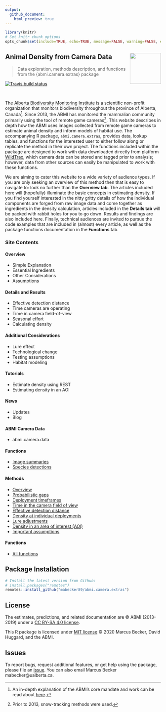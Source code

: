 ```yaml
---
output:
  github_document:
    html_preview: true
---
```


```r

library(knitr)
# Set knitr chunk options
opts_chunk$set(include=TRUE, echo=TRUE, message=FALSE, warning=FALSE, eval=TRUE, fig.path = "man/figures/")

```

## Animal Density from Camera Data <img src = "man/figures/ABMI-notext.png" height="100" width="100" align="right" />

> Data exploration, methods description, and functions from the {abmi.camera.extras} package

<!-- badges: start -->
[![Travis build status](https://travis-ci.org/mabecker89/abmi.camera.extras.svg?branch=master)](https://travis-ci.org/mabecker89/abmi.camera.extras)
<!-- badges: end -->

<br>

The [Alberta Biodiversity Monitoring Institute](www.abmi.ca) is a scientific non-profit organization that monitors biodiversity throughout the province of Alberta, Canada[^1]. Since 2013, the ABMI has monitored the mammalian community primarily using the tool of remote game cameras[^2]. This website describes in depth how the ABMI uses images collected from remote game cameras to estimate animal density and inform models of habitat use. The accompanying R package, `abmi.camera.extras`, provides data, lookup tables, and functions for the interested user to either follow along or replicate the method in their own project. The functions included within the package are designed to work with data downloaded directly from platform [WildTrax](https://www.wildtrax.ca/home), which camera data can be stored and tagged prior to analysis; however, data from other sources can easily be manipulated to work with these functions.   

[^1]: An in-depth explanation of the ABMI's core mandate and work can be read about [here](https://abmi.ca/home/what-we-do/overview.html).
[^2]: Prior to 2013, snow-tracking methods were used. 

We are aiming to cater this website to a wide variety of audience types. If you are only seeking an overview of this method then that is easy to navigate to: look no further than the **Overview tab**. The articles included here will (hopefully) illuminate the basic concepts in estimating density. If you find yourself interested in the nitty gritty details of how the individual components are forged from raw image data and come together as ingredients in the density calculation, articles included in the **Details tab** will be packed with rabbit holes for you to go down. Results and findings are also included here. Finally, technical audiences are invited to pursue the code examples that are included in (almost) every article, as well as the package functions documentation in the **Functions** tab.     

### Site Contents

#### Overview

  + Simple Explanation
  + Essential Ingredients
  + Other Considerations
  + Assumptions 
  
#### Details and Results
  
  + Effective detection distance
  + Time cameras are operating
  + Time in camera field-of-view
  + Seasonal effort
  + Calculating density
  
#### Additional Considerations

  + Lure effect
  + Technological change
  + Testing assumptions
  + Habitat modeling
  
#### Tutorials

  + Estimate density using REST
  + Estimating density in an AOI
  
#### News

  + Updates
  + Blog
  
#### ABMI Camera Data

  + abmi.camera.data
  
#### Functions
  

  + [Image summaries](https://mabecker89.github.io/abmi.camera.extras/articles/images.html)
  + [Species detections](https://mabecker89.github.io/abmi.camera.extras/articles/detections.html)

#### Methods

  + [Overview](https://mabecker89.github.io/abmi.camera.extras/articles/overview.html)
  + [Probabilistic gaps](https://mabecker89.github.io/abmi.camera.extras/articles/gaps.html)
  + [Deployment timeframes](https://mabecker89.github.io/abmi.camera.extras/articles/timeframes.html)
  + [Time in the camera field of view](https://mabecker89.github.io/abmi.camera.extras/articles/fov.html)
  + [Effective detection distance](https://mabecker89.github.io/abmi.camera.extras/articles/edd.html)
  + [Density at individual deployments](https://mabecker89.github.io/abmi.camera.extras/articles/dep-density.html)
  + [Lure adjustments](https://mabecker89.github.io/abmi.camera.extras/articles/lure.html)
  + [Density in an area of interest (AOI)](https://mabecker89.github.io/abmi.camera.extras/articles/aoi-density.html)
  + [Important assumptions](https://mabecker89.github.io/abmi.camera.extras/articles/assumptions.html)

#### Functions

  + [All functions](https://mabecker89.github.io/abmi.camera.extras/references/index.html)

## Package Installation

```r

# Install the latest version from Github:
# install.packages("remotes")
remotes::install_github("mabecker89/abmi.camera.extras")

```

## License 

The estimates, predictions, and related documentation are © ABMI (2013-2019) under a [CC BY-SA 4.0 license](https://creativecommons.org/licenses/by-sa/4.0/).

This R package is licensed under [MIT license](https://github.com/mabecker89/abmi.camera.extras/blob/master/LICENSE) © 2020 Marcus Becker, David Huggard, and the ABMI.

## Issues

To report bugs, request additional features, or get help using the package, please file an [issue](https://github.com/mabecker89/abmi.camera.extras/issues). You can also email Marcus Becker mabecker@ualberta.ca. 






